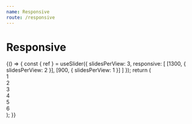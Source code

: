 ```yaml
---
name: Responsive
route: /responsive
---
```



# Responsive

<Playground>
  {() => {
    const { ref } = useSlider({
      slidesPerView: 3,
      responsive: [
        [1300, { slidesPerView: 2 }],
        [900, { slidesPerView: 1 }]
      ]
    });
    return (
      <div ref={ref}>
        <div>1</div>
        <div>2</div>
        <div>3</div>
        <div>4</div>
        <div>5</div>
        <div>6</div>
      </div>
    );
  }}
</Playground>
